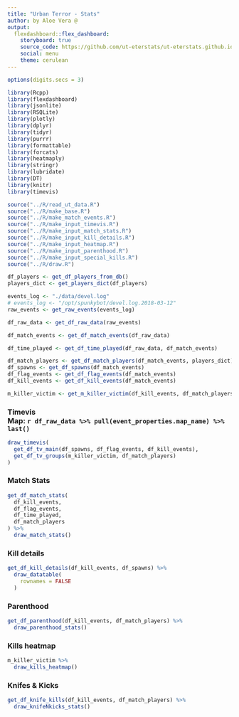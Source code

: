 ```yaml
---
title: "Urban Terror - Stats"
author: by Aloe Vera @
output: 
  flexdashboard::flex_dashboard:
    storyboard: true
    source_code: https://github.com/ut-eterstats/ut-eterstats.github.io
    social: menu
    theme: cerulean
---
```


```r
options(digits.secs = 3)

library(Rcpp)
library(flexdashboard)
library(jsonlite)
library(RSQLite)
library(plotly)
library(dplyr)
library(tidyr)
library(purrr)
library(formattable)
library(forcats)
library(heatmaply)
library(stringr)
library(lubridate)
library(DT)
library(knitr)
library(timevis)
```

```r
source("../R/read_ut_data.R")
source("../R/make_base.R")
source("../R/make_match_events.R")
source("../R/make_input_timevis.R")
source("../R/make_input_match_stats.R")
source("../R/make_input_kill_details.R")
source("../R/make_input_heatmap.R")
source("../R/make_input_parenthood.R")
source("../R/make_input_special_kills.R")
source("../R/draw.R")
```

```r
df_players <- get_df_players_from_db()
players_dict <- get_players_dict(df_players)

events_log <- "./data/devel.log"
# events_log <- "/opt/spunkybot/devel.log.2018-03-12"
raw_events <- get_raw_events(events_log)
```

```r
df_raw_data <- get_df_raw_data(raw_events)

df_match_events <- get_df_match_events(df_raw_data)
```

```r
df_time_played <- get_df_time_played(df_raw_data, df_match_events)

df_match_players <- get_df_match_players(df_match_events, players_dict)
df_spawns <- get_df_spawns(df_match_events)
df_flag_events <- get_df_flag_events(df_match_events)
df_kill_events <- get_df_kill_events(df_match_events)

m_killer_victim <- get_m_killer_victim(df_kill_events, df_match_players)
```

### <strong>Timevis</strong><br/>Map: `r df_raw_data %>% pull(event_properties.map_name) %>% last()`

```r
draw_timevis(
  get_df_tv_main(df_spawns, df_flag_events, df_kill_events),
  get_df_tv_groups(m_killer_victim, df_match_players)
)
```

### <strong>Match Stats</strong>

```r
get_df_match_stats(
  df_kill_events,
  df_flag_events,
  df_time_played,
  df_match_players
) %>%
  draw_match_stats()
```

### <strong>Kill details</strong>

```r
get_df_kill_details(df_kill_events, df_spawns) %>%
  draw_datatable(
    rownames = FALSE
  )
```


### <strong>Parenthood</strong>

```r
get_df_parenthood(df_kill_events, df_match_players) %>%
  draw_parenthood_stats()
```

### <strong>Kills heatmap</strong>

```r
m_killer_victim %>%
  draw_kills_heatmap()
```

### <strong>Knifes & Kicks</strong>

```r
get_df_knife_kills(df_kill_events, df_match_players) %>%
  draw_knifeNkicks_stats()
```

